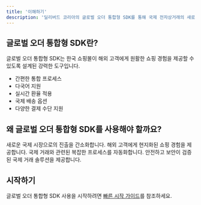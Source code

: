 ```yaml
---
title: '이해하기'
description: '딜리버드 코리아의 글로벌 오더 통합형 SDK를 통해 국제 전자상거래의 새로운 지평을 열어보세요'
---
```


## 글로벌 오더 통합형 SDK란?

글로벌 오더 통합형 SDK는 한국 쇼핑몰이 해외 고객에게 원활한 쇼핑 경험을 제공할 수 있도록 설계된 강력한 도구입니다.

<Card title="주요 기능" icon="stars">
  <ul>
    <li>간편한 통합 프로세스</li>
    <li>다국어 지원</li>
    <li>실시간 환율 적용</li>
    <li>국제 배송 옵션</li>
    <li>다양한 결제 수단 지원</li>
  </ul>
</Card>

## 왜 글로벌 오더 통합형 SDK를 사용해야 할까요?

<CardGroup cols={2}>
  <Card title="시장 확장" icon="globe">
    새로운 국제 시장으로의 진출을 간소화합니다.
  </Card>
  <Card title="사용자 경험 개선" icon="user-check">
    해외 고객에게 현지화된 쇼핑 경험을 제공합니다.
  </Card>
  <Card title="운영 효율성" icon="gears">
    국제 거래와 관련된 복잡한 프로세스를 자동화합니다.
  </Card>
  <Card title="신뢰성" icon="shield-check">
    안전하고 보안이 검증된 국제 거래 솔루션을 제공합니다.
  </Card>
</CardGroup>

## 시작하기

글로벌 오더 통합형 SDK 사용을 시작하려면 [빠른 시작 가이드](/quickstart)를 참조하세요.
